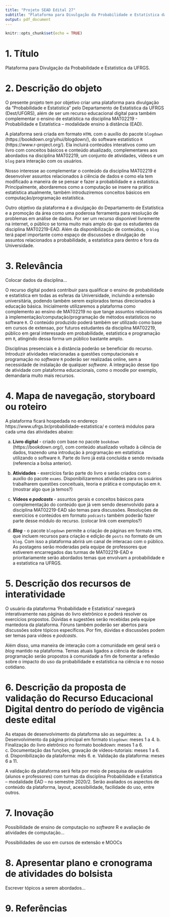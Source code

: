 ```yaml
---
title: "Projeto SEAD Edital 27"
subtitle: "Plataforma para Divulgação da Probabilidade e Estatística da UFRGS"
output: pdf_document
---
```


```r
knitr::opts_chunk$set(echo = TRUE)
```

# 1. Título
Plataforma para Divulgação da Probabilidade e Estatística da UFRGS.


# 2. Descrição do objeto
O presente projeto tem por objetivo criar uma plataforma para divulgação da 
"Probabilidade e Estatistica" pelo Departamento de Estatística da UFRGS 
(Dest/UFGRS), além de ser um recurso educacional digital para também 
complementar o ensino de estatística na disciplina MAT02219 - Probabilidade 
e Estatística – modalidade ensino à distância (EAD).

A plataforma será criada em formato `HTML` com o auxílio do pacote `blogdown` 
(https://bookdown.org/yihui/blogdown/), do software estatístico `R` 
(https://www.r-project.org/). Ela incluirá conteúdos interativos como um livro 
com conceitos básicos e conteúdo atualizado, complementares aos abordados na 
disciplina MAT02219, um conjunto de atividades, vídeos e um `blog` para 
interação com os usuários. 

Nosso interesse ao complementar o conteúdo da disciplina MAT02219 é desenvolver 
assuntos relacionados à ciência de dados e como ela tem modificado a maneira de 
se pensar e fazer a probabilidade e a estatística. Principalmente, abordaremos 
como a computação se insere na prática estatística atualmente, também 
introduziremos conceitos básicos em computação/programação estatística.

Outro objetivo da plataforma é a divulgação do Departamento de Estatística e a 
promoção da área como uma poderosa ferramenta para resolução de problemas em 
análise de dados. Por ser um recurso disponível livremente na internet, o 
público se torna muito mais amplo do que os estudantes da disciplina MAT02219-EAD.
Além da disponibilização de conteúdos, o `blog` terá papel importante como 
espaço de discussões e divulgação de assuntos relacionados a probabilidade, a 
estatística para dentro e fora da Universidade.


# 3. Relevância
Colocar dados da disciplina...

O recurso digital poderá contribuir para qualificar o ensino de probabilidade e 
estatística em todas as esferas da Universidade, incluindo a extensão 
universitária, podendo também serem explorados temas direcionados à educação 
básica. Inicialmente utilizaremos a plataforma como complemento ao ensino de 
MAT02219 no que tange assuntos relacionados à implementação/computação/programação 
de métodos estatísticos no software `R`. O conteúdo produzido poderá também ser 
utilizado como base em cursos de extensao, por futuros estudantes da disciplina 
MAT02219, público em geral interessado em probabilidade, estatística e 
programação em `R`, atingindo dessa forma um público bastante amplo.

Disciplinas presenciais e à distância poderão se beneficiar do recurso. 
Introduzir atividades relacionadas a questões computacionais e programação 
no *software* `R` poderão ser realizadas online, sem a necessidade de instalação 
de qualquer *software*. A integração desse tipo de atividade com plataforma 
educacionais, como o moodle por exemplo, demandaria muito mais recursos.



# 4. Mapa de navegação, storyboard ou roteiro
A plataforma ficará hospedada no endereço https://www.ufrgs.br/probabilidade-estatistica/ 
e conterá módulos para cada uma das atividades abaixo:

a. **Livro digital** - criado com base no pacote `bookdown` (https://bookdown.org/), 
com conteúdo atualizado voltado à ciência de dados, trazendo uma introdução à 
programação em estatística utilizando o software `R`. Parte do livro já está 
concluída e sendo revisada (referencia a bolsa anterior).

b. **Atividades** - exercícios farão parte do livro e serão criados com o auxílio 
do pacote `exams`. Disponibilizaremos atividades para os usuários trabalharem questões 
conceituais, teoria e prática e computação em `R`. (mostrar algo que ja temos?)

c. **Vídeos e *podcasts* ** - assuntos gerais e conceitos básicos para 
complementação do conteúdo que já vem sendo desenvolvido para a disciplina 
MAT02219-EAD são temas para discussões. Resoluções de exercícios e conteúdos 
em formato `podcasts` também poderão fazer parte desse módulo do recurso. 
(colocar link com exemplos?)

d. ***Blog*** - o pacote `blogdown` permite a criação de páginas em formato 
`HTML` que incluem recursos para criação e edição de `posts` no formato de 
um `blog`. Com isso a plataforma abrirá um canal de interacao com o público. 
As postagens serão moderadas pela equipe de professores que estiverem 
encarregados das turmas de MAT02219-EAD e prioritariamente serão abordados 
temas que envolvam a probabilidade e a estatística na UFRGS.



# 5. Descrição dos recursos de interatividade
O usuário da plataforma 'Probabilidade e Estatística' navegará interativamente 
nas páginas do livro eletrônico e poderá resolver os exercícios propostos. 
Dúvidas e sugestões serão recebidas pela equipe mantedora da plataforma. Fóruns 
também poderão ser abertos para discussões sobre tópicos específicos. Por fim, 
dúvidas e discussões podem ser temas para vídeos e *podcasts*.

Além disso, uma maneira de interação com a comunidade em geral será o *blog* 
mantido na plataforma. Temas atuais ligados a ciência de dados e programação 
serão propostos à comunidade a fim de fomentar a reflexão sobre o impacto do 
uso da probabilidade e estatística na ciência e no nosso cotidiano.


# 6. Descrição da proposta de validação do Recurso Educacional Digital dentro do período de vigência deste edital
As etapas de desenvolvimento da plataforma são as seguintes:
a. Desenvolvimento da página principal em formato `blogdown`: meses 1 a 4.
b. Finalização do livro eletrônico no formato bookdown: meses 1 a 6.
c. Documentação das funções, gravação de vídeos-tutoriais: meses 1 a 6.
d. Disponibilização da plataforma: mês 6.
e. Validação da plataforma: meses 6 a 11.

A validação da plataforma será feita por meio de pesquisa de usuários (alunos e professores) com turmas da disciplina Probabilidade e Estatística – modalidade EAD – no semestre 2020/2. Serão avaliados os aspectos de conteúdo da plataforma, layout, acessibilidade, facilidade do uso, entre outros. 


# 7. Inovação
Possibilidade de ensino de computação no *software* R e avaliação de atividades de computação...   

Possibilidades de uso em cursos de extensão e MOOCs  



# 8. Apresentar plano e cronograma de atividades do bolsista 
Escrever tópicos a serem abordados...  


# 9. Referências




